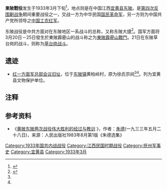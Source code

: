 {{Distinguish|東陂戰鬥}}
{{Infobox Military Conflict|
campaign=|
image=|
caption=|
conflict=東陂戰役|
partof=[[第一次国共内战|第一次国共内战]][[第四次反围剿战争|第四次反围剿战争]]|
date=1933年3月|
place=[[中國|中國]]江西宜黄县东陂|
result=|
combatant1=中華民國國民革命軍|
combatant2=中国工农红军| 
commander1=|
commander2=[[朱德|朱德]]|
strength1=|
strength2=|
casualties1=|
casualties2=|
}}
'''東陂戰役'''发生于1933年3月下旬<ref name="a1">{{Cite web |url=http://www.zgganwang.org.cn/News.shtml?p5=1505 |title=抚州市【宜黄红色遗址】 |accessdate=2017-03-09 |author= |date=2015-08-20 |work= |publisher=中国赣网，江西省地方志编纂委员会办公室主办 |language=Zh-hans |archive-date=2019-02-10 |archive-url=https://web.archive.org/web/20190210224052/http://www.zgganwang.org.cn/News.shtml?p5=1505 |dead-url=no }}</ref>，地点则是在中国江西[[宜黄县|宜黄县]][[东陂镇_(宜黄县)|东陂]]。是[[第四次反围剿战争|第四次反围剿战争]]期间重要战役之一，交战一方为中华民国[[国民革命军|国民革命军]]，另一方则为中国共产党所领导之[[中国工农红军|中国工农红军]]。

东陂战役是中共方面对在东陂地区一系战斗的总称，又称东陂大捷<ref name="a2">{{Cite web |url=http://www.zgfznews.com/epaper/fzdaily/3b/2011/10/10/763762.shtml |title=面对东陂战役遗址 |accessdate=2017-03-09 |author=黄殷夫 |date=2011-10-10 |work= |publisher=抚州新闻网，来源：抚州日报电子报 |language=Zh-hans |archive-url=https://web.archive.org/web/20170309061547/http://www.zgfznews.com/epaper/fzdaily/3b/2011/10/10/763762.shtml |archive-date=2017-03-09 |dead-url=yes }}</ref>。国军方面将3月20日－25日發生於東陂霹靂山的战斗称之为[[東陂霹靂山戰鬥|東陂霹靂山戰鬥]]。21日在东陂草台岗的战斗，则称为[[草台岗战斗|草台岗战斗]]。

== 遗迹 ==

*[[红一方面军总部会议旧址|红一方面军总部会议旧址]]，位于[[东陂镇_(宜黄县)|东陂镇]]黄柏岭村，原为徐氏宗祠<ref name="a1"/><ref name="a2"/>。列为宜黄县文物保护单位。

== 注释 ==

{{Reflist|2}}

== 参考资料 ==
*《[http://cpc.people.com.cn/GB/64184/64185/66653/4491756.html 黄陂东陂两次战役伟大胜利的经过与教训] {{Wayback|url=http://cpc.people.com.cn/GB/64184/64185/66653/4491756.html |date=20190603150748 }}》，作者：[[朱德|朱德]](一九三三年五月二十八日)，来源：人民出版社1983年8月第1版《朱德选集》

{{第一次国共内战}}
{{DEFAULTSORT:D}}
[[Category:1933年国共内战战役|Category:1933年国共内战战役]]
[[Category:江西民国时期战役|Category:江西民国时期战役]]
[[Category:抚州军事史|Category:抚州军事史]]
[[Category:宜黄县|Category:宜黄县]]
[[Category:1933年3月|Category:1933年3月]]